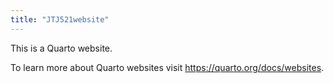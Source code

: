 ```yaml
---
title: "JTJ521website"
---
```


This is a Quarto website.

To learn more about Quarto websites visit <https://quarto.org/docs/websites>.
